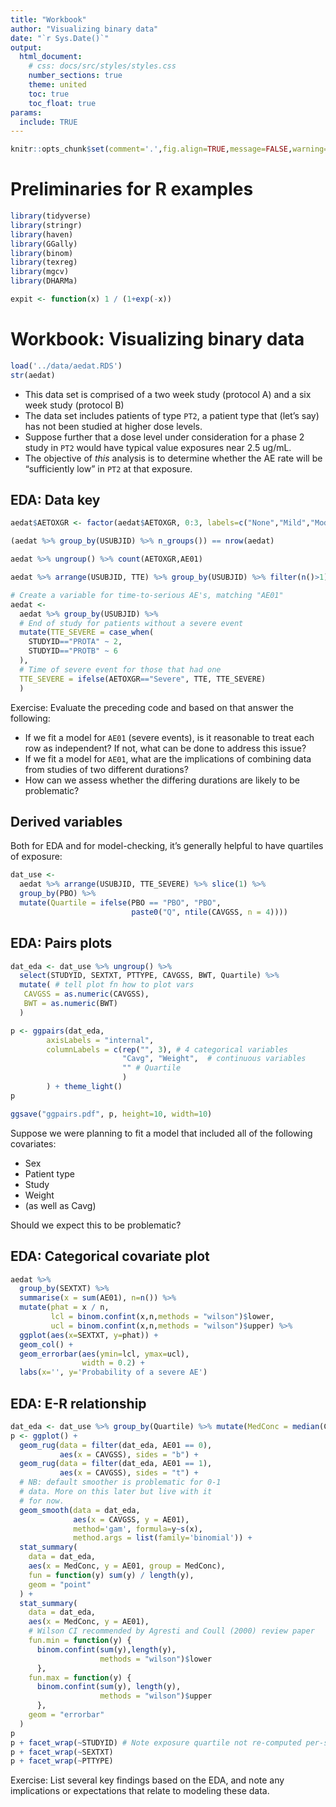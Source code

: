 ```yaml
---
title: "Workbook"
author: "Visualizing binary data"
date: "`r Sys.Date()`"
output:
  html_document:
    # css: docs/src/styles/styles.css
    number_sections: true
    theme: united
    toc: true
    toc_float: true
params:
  include: TRUE
---
```



```r
knitr::opts_chunk$set(comment='.',fig.align=TRUE,message=FALSE,warning=FALSE)
```


# Preliminaries for R examples

```r
library(tidyverse)
library(stringr)
library(haven)
library(GGally)
library(binom)
library(texreg)
library(mgcv)
library(DHARMa)

expit <- function(x) 1 / (1+exp(-x))
```



# Workbook: Visualizing binary data

```r
load('../data/aedat.RDS')
str(aedat)
```

* This data set is comprised of a two week study (protocol A) and a six week study (protocol B)
* The data set includes patients of type `PT2`, a patient type that (let's say) has not been studied at higher dose levels.
* Suppose further that a dose level under consideration for a phase 2 study in `PT2` would have typical value exposures near 2.5 ug/mL.
* The objective of *this* analysis is to determine whether the AE rate will be "sufficiently low" in `PT2` at that exposure.


## EDA: Data key

```r
aedat$AETOXGR <- factor(aedat$AETOXGR, 0:3, labels=c("None","Mild","Moderate","Severe"))

(aedat %>% group_by(USUBJID) %>% n_groups()) == nrow(aedat)

aedat %>% ungroup() %>% count(AETOXGR,AE01)

aedat %>% arrange(USUBJID, TTE) %>% group_by(USUBJID) %>% filter(n()>1)

# Create a variable for time-to-serious AE's, matching "AE01"
aedat <-
  aedat %>% group_by(USUBJID) %>%
  # End of study for patients without a severe event
  mutate(TTE_SEVERE = case_when(
    STUDYID=="PROTA" ~ 2,
    STUDYID=="PROTB" ~ 6
  ),
  # Time of severe event for those that had one
  TTE_SEVERE = ifelse(AETOXGR=="Severe", TTE, TTE_SEVERE)
  )
```


Exercise: Evaluate the preceding code and based on that answer the following:

* If we fit a model for `AE01` (severe events), is it reasonable to treat each row as independent? If not, what can be done to address this issue?
* If we fit a model for `AE01`, what are the implications of combining data from studies of two different durations?
* How can we assess whether the differing durations are likely to be problematic?



## Derived variables

Both for EDA and for model-checking, it's generally helpful to have quartiles of exposure:

```r
dat_use <-
  aedat %>% arrange(USUBJID, TTE_SEVERE) %>% slice(1) %>%
  group_by(PBO) %>%
  mutate(Quartile = ifelse(PBO == "PBO", "PBO",
                           paste0("Q", ntile(CAVGSS, n = 4))))
```


## EDA: Pairs plots

```r
dat_eda <- dat_use %>% ungroup() %>%
  select(STUDYID, SEXTXT, PTTYPE, CAVGSS, BWT, Quartile) %>%
  mutate( # tell plot fn how to plot vars
   CAVGSS = as.numeric(CAVGSS),
   BWT = as.numeric(BWT)
  )

p <- ggpairs(dat_eda,
        axisLabels = "internal",
        columnLabels = c(rep("", 3), # 4 categorical variables
                         "Cavg", "Weight",  # continuous variables
                         "" # Quartile
                         )
        ) + theme_light()
p

ggsave("ggpairs.pdf", p, height=10, width=10)
```

Suppose we were planning to fit a model that included all of the following covariates:

* Sex
* Patient type
* Study
* Weight
* (as well as Cavg)

Should we expect this to be problematic?


## EDA: Categorical covariate plot

```r
aedat %>% 
  group_by(SEXTXT) %>% 
  summarise(x = sum(AE01), n=n()) %>% 
  mutate(phat = x / n,
         lcl = binom.confint(x,n,methods = "wilson")$lower,
         ucl = binom.confint(x,n,methods = "wilson")$upper) %>% 
  ggplot(aes(x=SEXTXT, y=phat)) + 
  geom_col() +
  geom_errorbar(aes(ymin=lcl, ymax=ucl), 
                width = 0.2) +
  labs(x='', y='Probability of a severe AE')
```


## EDA: E-R relationship

```r
dat_eda <- dat_use %>% group_by(Quartile) %>% mutate(MedConc = median(CAVGSS))
p <- ggplot() +
  geom_rug(data = filter(dat_eda, AE01 == 0),
           aes(x = CAVGSS), sides = "b") +
  geom_rug(data = filter(dat_eda, AE01 == 1),
           aes(x = CAVGSS), sides = "t") +
  # NB: default smoother is problematic for 0-1
  # data. More on this later but live with it
  # for now.
  geom_smooth(data = dat_eda,
              aes(x = CAVGSS, y = AE01),
              method='gam', formula=y~s(x),
              method.args = list(family='binomial')) +
  stat_summary(
    data = dat_eda,
    aes(x = MedConc, y = AE01, group = MedConc),
    fun = function(y) sum(y) / length(y),
    geom = "point"
  ) +
  stat_summary(
    data = dat_eda,
    aes(x = MedConc, y = AE01),   
    # Wilson CI recommended by Agresti and Coull (2000) review paper
    fun.min = function(y) {
      binom.confint(sum(y),length(y),
                    methods = "wilson")$lower
      },
    fun.max = function(y) {
      binom.confint(sum(y), length(y),
                    methods = "wilson")$upper
      },
    geom = "errorbar"
  )
p
p + facet_wrap(~STUDYID) # Note exposure quartile not re-computed per-study. This is probably what you want.  
p + facet_wrap(~SEXTXT)
p + facet_wrap(~PTTYPE)
```

Exercise: List several key findings based on the EDA, and note any implications or expectations that relate to modeling these data.

```r

```

